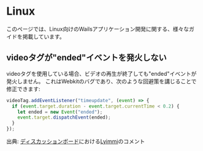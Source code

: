 # Linux

このページでは、Linux向けのWailsアプリケーション開発に関する、様々なガイドを掲載しています。

## videoタグが"ended"イベントを発火しない

videoタグを使用している場合、ビデオの再生が終了しても"ended"イベントが発火しません。 これはWebkitのバグであり、次のような回避策を講じることで修正できます:

```js
videoTag.addEventListener("timeupdate", (event) => {
  if (event.target.duration - event.target.currentTime < 0.2) {
    let ended = new Event("ended");
    event.target.dispatchEvent(ended);
  }
});
```

出典: [ディスカッションボード](https://github.com/cllsm/wails-win7/issues/1729#issuecomment-1212291275)における[Lyimmi](https://github.com/Lyimmi)のコメント
